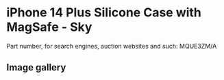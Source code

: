 
# iPhone 14 Plus Silicone Case with MagSafe - Sky

Part number, for search engines, auction websites and such: MQUE3ZM/A

## Image gallery

<div style={{ width: '100%', maxWidth: '768px' }}>
<GalleryComponent
    images={[
      {
        original: "/everysource/MQUE3.webp",
        thumbnail: "/everypreview/MQUE3.webp",
      },
      {
        original: "/everysource/MQUE3_AV1.webp",
        thumbnail: "/everypreview/MQUE3_AV1.webp",
      },
      {
        original: "/everysource/MQUE3_AV2.webp",
        thumbnail: "/everypreview/MQUE3_AV2.webp",
      },
      {
        original: "/everysource/MQUE3_AV3.webp",
        thumbnail: "/everypreview/MQUE3_AV3.webp",
      },
      {
        original: "/everysource/MQUE3_AV4.webp",
        thumbnail: "/everypreview/MQUE3_AV4.webp",
      },
      {
        original: "/everysource/MQUE3_AV5.webp",
        thumbnail: "/everypreview/MQUE3_AV5.webp",
      }
    ]}
  />
</div>